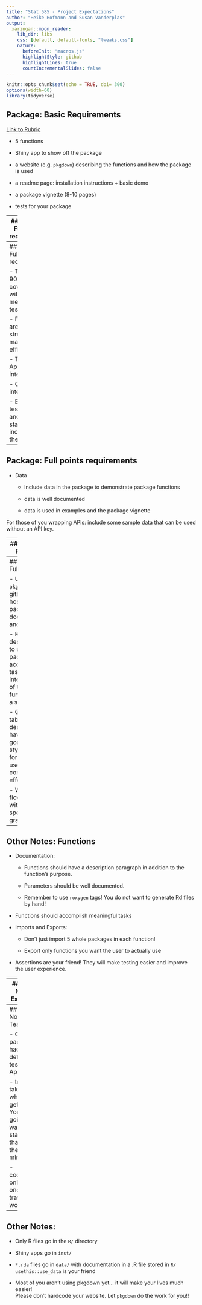 ```yaml
---
title: "Stat 585 - Project Expectations"
author: "Heike Hofmann and Susan Vanderplas"
output:
  xaringan::moon_reader:
    lib_dir: libs
    css: [default, default-fonts, "tweaks.css"]
    nature:
      beforeInit: "macros.js"
      highlightStyle: github
      highlightLines: true
      countIncrementalSlides: false
---
```

```r
knitr::opts_chunk$set(echo = TRUE, dpi= 300)
options(width=60)
library(tidyverse)
```


## Package: Basic Requirements

[Link to Rubric](https://stat585-at-isu.github.io/project-rubric.html)

- 5 functions

- Shiny app to show off the package

- a website (e.g. `pkgdown`) describing the functions and how the package is used

- a readme page: installation instructions + basic demo

- a package vignette (8-10 pages)

- tests for your package

---
## Package: Full points requirements

- Package is useful and coherent, addresses a well-defined problem

- Package builds and installs correctly    
This includes passing `devtools::check()`!

- Exported functions are documented, with good examples
    - package uses `pkgdown` to generate a website
    - documentation is spell-checked and coherent

- Imports and dependencies are sensible and correctly specified

---
## Package: Full points requirements

- Testing:
    - 90% coverage with meaningful tests
    
    - Functions are well structured to make testing efficient
    
    - TravisCI (or Appveyor) integration
    
    - Codecov.io integration
    
    - Badges for test coverage and build status included in the README

---
## Package: Full points requirements

- Data
    - Include data in the package to demonstrate package functions
    
    - data is well documented
    
    - data is used in examples and the package vignette
    
For those of you wrapping APIs: include some sample data that can be used without an API key.


---
## Shiny App: Full Points

- Installation instructions are well written    
e.g. if your app requires other packages, you need to document that!

- App loads and runs without problems

- App demonstrates important pieces of your package

- Multiple ways to interact with the app and UI is well designed

- See [this blog post](https://deanattali.com/2015/04/21/r-package-shiny-app/) on including a Shiny app with your R package for suggestions

---
## Vignette: Full Points

- Uses `pkgdown` and github `/docs` to host the package documentation and vignette

- Report describes how to use the package to accomplish a task - integrating all of the functions into a single entity

- Graphs and tables are well designed and have a clear goal. Some styling and formatting is used to communicate effectively.

- Written text flows nicely, with correct spelling and grammar. 

---
## Other Notes: Functions

- Documentation: 
    - Functions should have a description paragraph in addition to the function's purpose. 
    
    - Parameters should be well documented. 
    
    - Remember to use `roxygen` tags! You do not want to generate Rd files by hand!

- Functions should accomplish meaningful tasks

- Imports and Exports: 
    - Don't just import 5 whole packages in each function!
    
    - Export only functions you want the user to actually use
    
- Assertions are your friend! They will make testing easier and improve the user experience.

---
## Other Notes: Examples

- Examples should be meaningful and should demonstrate multiple combinations of parameters.

- Example code should include setup code, if necessary - e.g. you need to at least show how to do API authentication when running each function. `\dontrun{}` can be used to stop `devtools::check()` from running the example code. 


---
## Other Notes: Tests

- Only two packages had non-default tests as of April 17... 

- travisCI takes a while to get right. You're going to want to start on that before the last minute. 

- codecov.io only works once travis is working.


---
## Other Notes: 

- Only R files go in the `R/` directory

- Shiny apps go in `inst/`

- `*.rda` files go in `data/` with documentation in a .R file stored in `R/`    
`usethis::use_data` is your friend

- Most of you aren't using pkgdown yet... it will make your lives much easier!    
Please don't hardcode your website. Let `pkgdown` do the work for you!!

